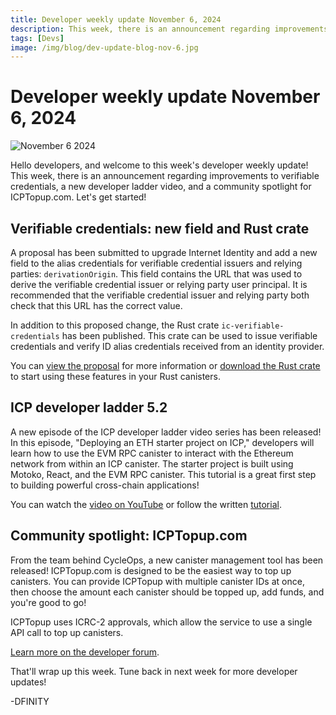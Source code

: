 ```yaml
---
title: Developer weekly update November 6, 2024
description: This week, there is an announcement regarding improvements to verifiable credentials, a new developer ladder video, and a community spotlight for ICPTopup.com.
tags: [Devs]
image: /img/blog/dev-update-blog-nov-6.jpg
---
```


# Developer weekly update November 6, 2024

![November 6 2024](../../static/img/blog/dev-update-blog-nov-6.jpg)

Hello developers, and welcome to this week's developer weekly update! This week, there is an announcement regarding improvements to verifiable credentials, a new developer ladder video, and a community spotlight for ICPTopup.com. Let's get started!

## Verifiable credentials: new field and Rust crate

A proposal has been submitted to upgrade Internet Identity and add a new field to the alias credentials for verifiable credential issuers and relying parties: `derivationOrigin`. This field contains the URL that was used to derive the verifiable credential issuer or relying party user principal. It is recommended that the verifiable credential issuer and relying party both check that this URL has the correct value.

In addition to this proposed change, the Rust crate `ic-verifiable-credentials` has been published. This crate can be used to issue verifiable credentials and verify ID alias credentials received from an identity provider.

You can [view the proposal](https://nns.ic0.app/proposal/?u=qoctq-giaaa-aaaaa-aaaea-cai&proposal=133801) for more information or [download the Rust crate](https://crates.io/crates/ic-verifiable-credentials) to start using these features in your Rust canisters.

## ICP developer ladder 5.2

A new episode of the ICP developer ladder video series has been released! In this episode, "Deploying an ETH starter project on ICP," developers will learn how to use the EVM RPC canister to interact with the Ethereum network from within an ICP canister. The starter project is built using Motoko, React, and the EVM RPC canister. This tutorial is a great first step to building powerful cross-chain applications!

You can watch the [video on YouTube](https://www.youtube.com/watch?v=3XHbK5yn_8s) or follow the written [tutorial](/docs/current/tutorials/developer-liftoff/level-5/5.2-ICP-ETH-tutorial).

## Community spotlight: ICPTopup.com

From the team behind CycleOps, a new canister management tool has been released! ICPTopup.com is designed to be the easiest way to top up canisters. You can provide ICPTopup with multiple canister IDs at once, then choose the amount each canister should be topped up, add funds, and you're good to go!

ICPTopup uses ICRC-2 approvals, which allow the service to use a single API call to top up canisters.

[Learn more on the developer forum](https://forum.dfinity.org/t/icptopup-com-the-easiest-way-to-top-up-canisters-with-cycles/36434).

That'll wrap up this week. Tune back in next week for more developer updates!

-DFINITY